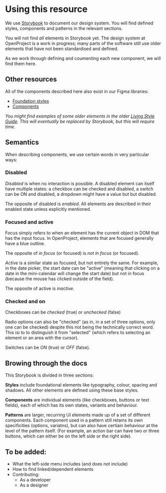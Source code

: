 
<Meta title="Using this resource" />

# Using this resource

We use [Storybook](https://storybook.js.org/) to document our design system. You will find defined styles, components and patterns in the relevant sections.

You will not find _all_ elements in Storybook yet. The design system at OpenProject is a work in progress; many parts of the software still use older elements that have not been standardised and defined.

As we work through defining and coumenting each new component, we will find them here.

## Other resources

All of the components described here also exist in our Figma libraries: 

- [Foundation styles](https://www.figma.com/file/vOw6PEVIyzaQOIgf02VZFW/Foundations-Library?node-id=228%3A2)
- [Components](https://www.figma.com/file/XhCsrvs6rePifqbBpKYRWD/Components-Library?node-id=386%3A3606)

_You might find examples of some older elements in the older [Living Style Guide](http://spike.openproject-stage.com:4200/assets/styleguide.html#forms). This will eventually be replaced by Storybook, but this will require time._


## Semantics

When describing components, we use certain words in very particular ways:

### Disabled

_Disabled_ is when no interaction is possible. A disabled element can itself have multiple states: a checkbox can be checked and disabled, a switch can be ON and disabled, a dropdown might have a value but but disabled.

The opposite of disabled is _enabled_. All elements are described in their enabled state unless explicitly mentioned.

### Focused and active

Focus simply refers to when an element has the current object in DOM that has the input focus. In OpenProject, elements that are focused generally have a blue outline. 

The opposite of _in focus_ (or focused) is _not in focus_ (or focused).

_Active_ is a similar state as focused, but not entirely the same. For example, in the date picker, the start date can be "active" (meaning that clicking on a date in the mini-calendar will change the start date) but not in focus (because the mouse has clicked outside of the field).

The opposite of active is _inactive_.

### Checked and on

Checkboxes can be _checked_ (true) or _unchecked_ (false)

Radio options can also be "checked" (as in, in a set of three options, only one can be checked) despite this not being the technically correct word. This isi to to distinguish it from "selected" (which refers to selecting an element or an area with the cursor).

Switches can be _ON_ (true) or _OFF_ (false).

## Browing through the docs

This Storybook is divided in three sections:

**Styles** include foundational elements like typography, colour, spacing and shadows. All other elements are defined using these base styles.

**Components** are individual elements (like checkboxes, buttons or text fields), each of which has its own states, variants and behaviour.

**Patterns** are larger, recurring UI elements made up of a set of different components. Each component used in a pattern still retains its own specificities (options, variatns), but can also have certiain behaviour at the level of the pattern itself. (For example, an action bar can have two or three buttons, which can either be on the left side or the right side).

## To be added:

- What the left-side menu includes (and does not include)
- How to find linked/dependent elements
- Contributing:
  - As a developer
  - As a designer
